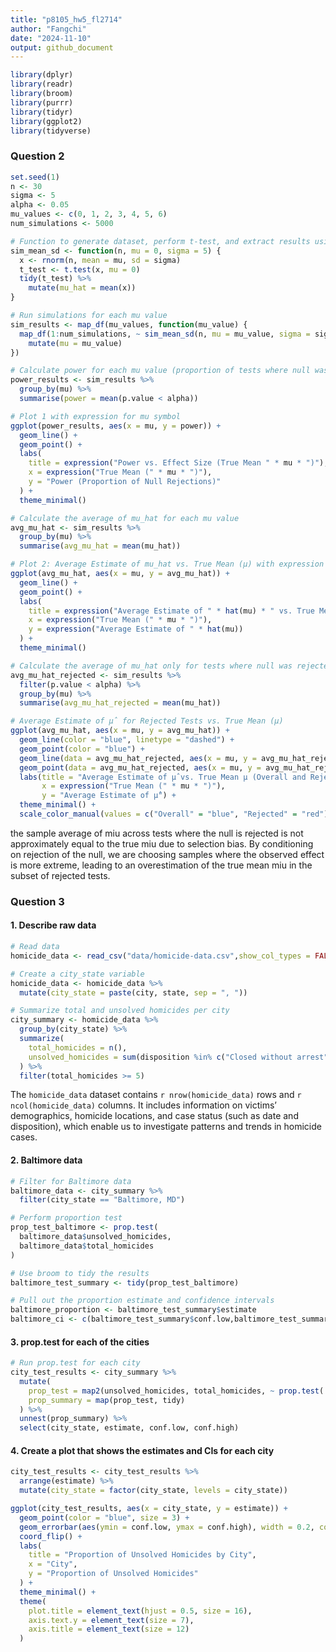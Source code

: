 ```yaml
---
title: "p8105_hw5_fl2714"
author: "Fangchi"
date: "2024-11-10"
output: github_document
---
```


```r

library(dplyr)
library(readr)
library(broom)
library(purrr)
library(tidyr)
library(ggplot2)
library(tidyverse)

```


### Question 2

```r

set.seed(1)
n <- 30       
sigma <- 5    
alpha <- 0.05 
mu_values <- c(0, 1, 2, 3, 4, 5, 6)  
num_simulations <- 5000

# Function to generate dataset, perform t-test, and extract results using broom::tidy
sim_mean_sd <- function(n, mu = 0, sigma = 5) {
  x <- rnorm(n, mean = mu, sd = sigma)
  t_test <- t.test(x, mu = 0)
  tidy(t_test) %>%
    mutate(mu_hat = mean(x))
}

# Run simulations for each mu value
sim_results <- map_df(mu_values, function(mu_value) {
  map_df(1:num_simulations, ~ sim_mean_sd(n, mu = mu_value, sigma = sigma)) %>%
    mutate(mu = mu_value)
})

# Calculate power for each mu value (proportion of tests where null was rejected)
power_results <- sim_results %>%
  group_by(mu) %>%
  summarise(power = mean(p.value < alpha))

```


```r

# Plot 1 with expression for mu symbol
ggplot(power_results, aes(x = mu, y = power)) +
  geom_line() +
  geom_point() +
  labs(
    title = expression("Power vs. Effect Size (True Mean " * mu * ")"),
    x = expression("True Mean (" * mu * ")"),
    y = "Power (Proportion of Null Rejections)"
  ) +
  theme_minimal()

```

```r
# Calculate the average of mu_hat for each mu value
avg_mu_hat <- sim_results %>%
  group_by(mu) %>%
  summarise(avg_mu_hat = mean(mu_hat))

# Plot 2: Average Estimate of mu_hat vs. True Mean (µ) with expression
ggplot(avg_mu_hat, aes(x = mu, y = avg_mu_hat)) +
  geom_line() +
  geom_point() +
  labs(
    title = expression("Average Estimate of " * hat(mu) * " vs. True Mean " * mu),
    x = expression("True Mean (" * mu * ")"),
    y = expression("Average Estimate of " * hat(mu))
  ) +
  theme_minimal()

```
```r

# Calculate the average of mu_hat only for tests where null was rejected
avg_mu_hat_rejected <- sim_results %>%
  filter(p.value < alpha) %>%
  group_by(mu) %>%
  summarise(avg_mu_hat_rejected = mean(mu_hat))

# Average Estimate of µ̂ for Rejected Tests vs. True Mean (µ)
ggplot(avg_mu_hat, aes(x = mu, y = avg_mu_hat)) +
  geom_line(color = "blue", linetype = "dashed") +
  geom_point(color = "blue") +
  geom_line(data = avg_mu_hat_rejected, aes(x = mu, y = avg_mu_hat_rejected), color = "red") +
  geom_point(data = avg_mu_hat_rejected, aes(x = mu, y = avg_mu_hat_rejected), color = "red") +
  labs(title = "Average Estimate of µ̂ vs. True Mean µ (Overall and Rejected Tests)",
       x = expression("True Mean (" * mu * ")"),
       y = "Average Estimate of µ̂") +
  theme_minimal() +
  scale_color_manual(values = c("Overall" = "blue", "Rejected" = "red"))

```

the sample average of miu across tests where the null is rejected is not approximately equal to the true miu due to selection bias. By conditioning on rejection of the null, we are choosing samples where the observed effect is more extreme, leading to an overestimation of the true mean miu in the subset of rejected tests.

### Question 3

#### 1. Describe raw data

```r

# Read data
homicide_data <- read_csv("data/homicide-data.csv",show_col_types = FALSE)

# Create a city_state variable
homicide_data <- homicide_data %>%
  mutate(city_state = paste(city, state, sep = ", "))

# Summarize total and unsolved homicides per city
city_summary <- homicide_data %>%
  group_by(city_state) %>%
  summarize(
    total_homicides = n(),
    unsolved_homicides = sum(disposition %in% c("Closed without arrest", "Open/No arrest"))
  ) %>%
  filter(total_homicides >= 5)

```



The `homicide_data` dataset contains `r nrow(homicide_data)` rows and `r ncol(homicide_data)` columns. It includes information on victims' demographics, homicide locations, and case status (such as date and disposition), which enable us to investigate patterns and trends in homicide cases.

#### 2. Baltimore data

```r

# Filter for Baltimore data
baltimore_data <- city_summary %>%
  filter(city_state == "Baltimore, MD")

# Perform proportion test
prop_test_baltimore <- prop.test(
  baltimore_data$unsolved_homicides,
  baltimore_data$total_homicides
)

# Use broom to tidy the results
baltimore_test_summary <- tidy(prop_test_baltimore)

# Pull out the proportion estimate and confidence intervals
baltimore_proportion <- baltimore_test_summary$estimate
baltimore_ci <- c(baltimore_test_summary$conf.low,baltimore_test_summary$conf.high)

```

#### 3. prop.test for each of the cities

```r

# Run prop.test for each city
city_test_results <- city_summary %>%
  mutate(
    prop_test = map2(unsolved_homicides, total_homicides, ~ prop.test(.x, .y)),
    prop_summary = map(prop_test, tidy)
  ) %>%
  unnest(prop_summary) %>%
  select(city_state, estimate, conf.low, conf.high)

```

#### 4. Create a plot that shows the estimates and CIs for each city

```r

city_test_results <- city_test_results %>%
  arrange(estimate) %>%
  mutate(city_state = factor(city_state, levels = city_state))

ggplot(city_test_results, aes(x = city_state, y = estimate)) +
  geom_point(color = "blue", size = 3) +  
  geom_errorbar(aes(ymin = conf.low, ymax = conf.high), width = 0.2, color = "darkred", linewidth = 0.5) +  
  coord_flip() +  
  labs(
    title = "Proportion of Unsolved Homicides by City",
    x = "City",
    y = "Proportion of Unsolved Homicides"
  ) +
  theme_minimal() +
  theme(
    plot.title = element_text(hjust = 0.5, size = 16),  
    axis.text.y = element_text(size = 7),  
    axis.title = element_text(size = 12)  
  )

```



